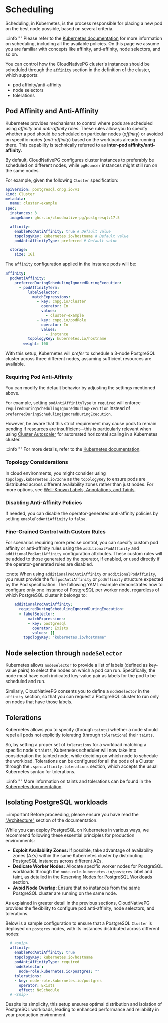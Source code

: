 ﻿# Scheduling
<!-- SPDX-License-Identifier: CC-BY-4.0 -->

Scheduling, in Kubernetes, is the process responsible for placing a new pod on
the best node possible, based on several criteria.

:::info ""
Please refer to the
    [Kubernetes documentation](https://kubernetes.io/docs/concepts/scheduling-eviction/)
    for more information on scheduling, including all the available policies. On
    this page we assume you are familiar with concepts like affinity,
    anti-affinity, node selectors, and so on.

You can control how the CloudNativePG cluster's instances should be
scheduled through the [`affinity`](cloudnative-pg.v1.md#postgresql-cnpg-io-v1-AffinityConfiguration)
section in the definition of the cluster, which supports:

- pod affinity/anti-affinity
- node selectors
- tolerations

## Pod Affinity and Anti-Affinity

Kubernetes provides mechanisms to control where pods are scheduled using
*affinity* and *anti-affinity* rules. These rules allow you to specify whether
a pod should be scheduled on particular nodes (*affinity*) or avoided on
specific nodes (*anti-affinity*) based on the workloads already running there.
This capability is technically referred to as **inter-pod
affinity/anti-affinity**.

By default, CloudNativePG configures cluster instances to preferably be
scheduled on different nodes, while `pgBouncer` instances might still run on
the same nodes.

For example, given the following `Cluster` specification:

```yaml
apiVersion: postgresql.cnpg.io/v1
kind: Cluster
metadata:
  name: cluster-example
spec:
  instances: 3
  imageName: ghcr.io/cloudnative-pg/postgresql:17.5

  affinity:
    enablePodAntiAffinity: true # Default value
    topologyKey: kubernetes.io/hostname # Default value
    podAntiAffinityType: preferred # Default value

  storage:
    size: 1Gi
```

The `affinity` configuration applied in the instance pods will be:

```yaml
affinity:
  podAntiAffinity:
    preferredDuringSchedulingIgnoredDuringExecution:
      - podAffinityTerm:
          labelSelector:
            matchExpressions:
              - key: cnpg.io/cluster
                operator: In
                values:
                  - cluster-example
              - key: cnpg.io/podRole
                operator: In
                values:
                  - instance
          topologyKey: kubernetes.io/hostname
        weight: 100
```

With this setup, Kubernetes will *prefer* to schedule a 3-node PostgreSQL
cluster across three different nodes, assuming sufficient resources are
available.

### Requiring Pod Anti-Affinity

You can modify the default behavior by adjusting the settings mentioned above.

For example, setting `podAntiAffinityType` to `required` will enforce
`requiredDuringSchedulingIgnoredDuringExecution` instead of
`preferredDuringSchedulingIgnoredDuringExecution`.

However, be aware that this strict requirement may cause pods to remain pending
if resources are insufficient—this is particularly relevant when using [Cluster Autoscaler](https://github.com/kubernetes/autoscaler/tree/master/cluster-autoscaler) <!-- wokeignore:rule=master -->
for automated horizontal scaling in a Kubernetes cluster.

:::info ""
For more details, refer to the [Kubernetes documentation](https://kubernetes.io/docs/concepts/scheduling-eviction/assign-pod-node/#inter-pod-affinity-and-anti-affinity).

### Topology Considerations

In cloud environments, you might consider using `topology.kubernetes.io/zone`
as the `topologyKey` to ensure pods are distributed across different
availability zones rather than just nodes. For more options, see
[Well-Known Labels, Annotations, and Taints](https://kubernetes.io/docs/reference/labels-annotations-taints/).

### Disabling Anti-Affinity Policies

If needed, you can disable the operator-generated anti-affinity policies by
setting `enablePodAntiAffinity` to `false`.

### Fine-Grained Control with Custom Rules

For scenarios requiring more precise control, you can specify custom pod
affinity or anti-affinity rules using the `additionalPodAffinity` and
`additionalPodAntiAffinity` configuration attributes. These custom rules will
be added to those generated by the operator, if enabled, or used directly if
the operator-generated rules are disabled.

:::note
When using `additionalPodAntiAffinity` or `additionalPodAffinity`, you must
    provide the full `podAntiAffinity` or `podAffinity` structure expected by the
    Pod specification. The following YAML example demonstrates how to configure
    only one instance of PostgreSQL per worker node, regardless of which PostgreSQL
    cluster it belongs to:

```yaml
    additionalPodAntiAffinity:
      requiredDuringSchedulingIgnoredDuringExecution:
      - labelSelector:
          matchExpressions:
          - key: postgresql
            operator: Exists
            values: []
        topologyKey: "kubernetes.io/hostname"
```

## Node selection through `nodeSelector`

Kubernetes allows `nodeSelector` to provide a list of labels (defined as
key-value pairs) to select the nodes on which a pod can run. Specifically,
the node must have each indicated key-value pair as labels for the
pod to be scheduled and run.

Similarly, CloudNativePG consents you to define a `nodeSelector` in the
`affinity` section, so that you can request a PostgreSQL cluster to run only
on nodes that have those labels.

## Tolerations

Kubernetes allows you to specify (through `taints`) whether a node should repel
all pods not explicitly tolerating (through `tolerations`) their `taints`.

So, by setting a proper set of `tolerations` for a workload matching a specific
node's `taints`, Kubernetes scheduler will now take into consideration the
tainted node, while deciding on which node to schedule the workload.
Tolerations can be configured for all the pods of a Cluster through the
`.spec.affinity.tolerations` section, which accepts the usual Kubernetes syntax
for tolerations.

:::info ""
More information on taints and tolerations can be found in the
    [Kubernetes documentation](https://kubernetes.io/docs/concepts/scheduling-eviction/taint-and-toleration/).

## Isolating PostgreSQL workloads

:::important
Before proceeding, please ensure you have read the
    ["Architecture"](architecture.md) section of the documentation.

While you can deploy PostgreSQL on Kubernetes in various ways, we recommend
following these essential principles for production environments:

- **Exploit Availability Zones:** If possible, take advantage of availability
  zones (AZs) within the same Kubernetes cluster by distributing PostgreSQL
  instances across different AZs.
- **Dedicate Worker Nodes:** Allocate specific worker nodes for PostgreSQL
  workloads through the `node-role.kubernetes.io/postgres` label and taint,
  as detailed in the [Reserving Nodes for PostgreSQL Workloads](architecture.md#reserving-nodes-for-postgresql-workloads)
  section.
- **Avoid Node Overlap:** Ensure that no instances from the same PostgreSQL
  cluster are running on the same node.

As explained in greater detail in the previous sections, CloudNativePG
provides the flexibility to configure pod anti-affinity, node selectors, and
tolerations.

Below is a sample configuration to ensure that a PostgreSQL `Cluster` is
deployed on `postgres` nodes, with its instances distributed across different
nodes:

```yaml
  # <snip>
  affinity:
    enablePodAntiAffinity: true
    topologyKey: kubernetes.io/hostname
    podAntiAffinityType: required
    nodeSelector:
      node-role.kubernetes.io/postgres: ""
    tolerations:
    - key: node-role.kubernetes.io/postgres
      operator: Exists
      effect: NoSchedule
  # <snip>
```

Despite its simplicity, this setup ensures optimal distribution and isolation
of PostgreSQL workloads, leading to enhanced performance and reliability in
your production environment.


